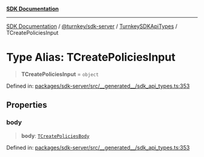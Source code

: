 [**SDK Documentation**](../../../../../README.mdx)

***

[SDK Documentation](../../../../../packages.mdx) / [@turnkey/sdk-server](../../../README.mdx) / [TurnkeySDKApiTypes](../README.mdx) / TCreatePoliciesInput

# Type Alias: TCreatePoliciesInput

> **TCreatePoliciesInput** = `object`

Defined in: [packages/sdk-server/src/\_\_generated\_\_/sdk\_api\_types.ts:353](https://github.com/tkhq/sdk/blob/e1b1a69bdd608320aaf03cc2dbbf68dc0c52b28d/packages/sdk-server/src/__generated__/sdk_api_types.ts#L353)

## Properties

### body

> **body**: [`TCreatePoliciesBody`](TCreatePoliciesBody.mdx)

Defined in: [packages/sdk-server/src/\_\_generated\_\_/sdk\_api\_types.ts:353](https://github.com/tkhq/sdk/blob/e1b1a69bdd608320aaf03cc2dbbf68dc0c52b28d/packages/sdk-server/src/__generated__/sdk_api_types.ts#L353)

